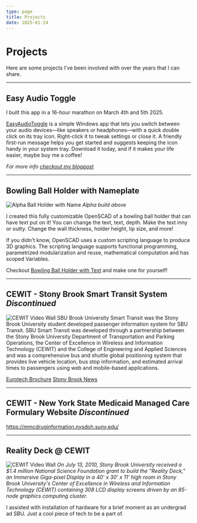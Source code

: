 ```yaml
---
type: page
title: Projects
date: 2025-01-24
---
```


# Projects

Here are some projects I’ve been involved with over the years that I can share.


---

## Easy Audio Toggle

I built this app in a 16-hour marathon on March 4th and 5th 2025.

[EasyAudioToggle](applications/EasyAudioToggle.msi) is a simple Windows app that lets you switch between your audio devices—like speakers or headphones—with a quick double click on its tray icon. Right-click it to tweak settings or close it. A friendly first-run message helps you get started and suggests keeping the icon handy in your system tray. Download it today, and if it makes your life easier, maybe buy me a coffee!

_For more info [checkout my blogpost](matthewcordaro.com/posts/Building-Easy-Audio-Toggle)_

---

## Bowling Ball Holder with Nameplate
<Image
    src="/images/ball-holder-with-name.jpg"
    alt="Alpha Ball Holder with Name"
    width={1440}
    height={1084}
    priority
    className="next-image"
/>
_Alpha build above_

I created this fully customizable OpenSCAD of a bowling ball holder that can have text put on it! You can change the text, text, depth. Make the text inny or outty. Change the wall thickness, holder height, lip size, and more!

If you didn't know, OpenSCAD uses a custom scripting language to produce 3D graphics.  The scripting language supports functional programming, parametrized modularization and reuse, mathematical computation and has scoped Variables.

Checkout [Bowling Ball Holder with Text](https://github.com/matthewcordaro/Bowling-Ball-Holder) and make one for yourself!

---

## CEWIT - Stony Brook Smart Transit System _Discontinued_
<Image
    src="/images/CEWIT/Transit bus.jpg"
    alt="CEWIT Video Wall"
    width={1000}
    height={625}
    priority
    className="next-image"
/>
SBU Brook University Smart Transit was the Stony Brook University student developed passenger information system for SBU Transit. SBU Smart Transit was developed through a partnership between the Stony Brook University Department of Transportation and Parking Operations, the Center of Excellence in Wireless and Information Technology (CEWIT) and the College of Engineering and Applied Sciences and was a comprehensive bus and shuttle global positioning system that provides live vehicle location, bus stop information, and estimated arrival times to passengers using web and mobile-based applications.

[Eurotech Brochure](https://www.eurotech.com/DLA/Library/cs/Eurotech_tracking_system_buses_shuttles_StonyBrookUniversity_cs.pdf)
[Stony Brook News](https://news.stonybrook.edu/news/general/031212SBUTransit)

---

## CEWIT - New York State Medicaid Managed Care Formulary Website _Discontinued_
https://mmcdruginformation.nysdoh.suny.edu/

---

## Reality Deck @ CEWIT
<Image
    src="/images/CEWIT/DSCF0149-1600x1067.jpg"
    alt="CEWIT Video Wall"
    width={1600}
    height={1067}
    priority
    className="next-image"
/>
_On July 13, 2010, Stony Brook University received a $1.4 million National Science Foundation grant to build the "Reality Deck," an Immersive Giga-pixel Display in a 40' x 30' x 11' high room in Stony Brook University's Center of Excellence in Wireless and Information Technology (CEWIT) containing 308 LCD display screens driven by an 85-node graphics computing cluster._

I assisted with installation of hardware for a brief moment as an undergrad ad SBU.  Just a cool piece of tech to be a part of.

